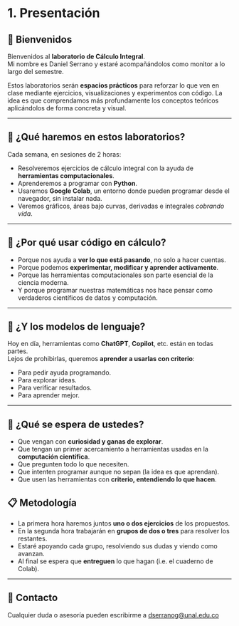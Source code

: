 # 1. Presentación

## 👋 Bienvenidos

Bienvenidos al **laboratorio de Cálculo Integral**.  
Mi nombre es Daniel Serrano y estaré acompañándolos como monitor a lo largo del semestre.

Estos laboratorios serán **espacios prácticos** para reforzar lo que ven en clase mediante ejercicios, visualizaciones y experimentos con código. La idea es que comprendamos más profundamente los conceptos teóricos aplicándolos de forma concreta y visual.

---

## 🎯 ¿Qué haremos en estos laboratorios?

Cada semana, en sesiones de 2 horas:
- Resolveremos ejercicios de cálculo integral con la ayuda de **herramientas computacionales**.
- Aprenderemos a programar con **Python**.
- Usaremos **Google Colab**, un entorno donde pueden programar desde el navegador, sin instalar nada.
- Veremos gráficos, áreas bajo curvas, derivadas e integrales *cobrando vida*.

---

## 🧠 ¿Por qué usar código en cálculo?

- Porque nos ayuda a **ver lo que está pasando**, no solo a hacer cuentas.
- Porque podemos **experimentar, modificar y aprender activamente**.
- Porque las herramientas computacionales son parte esencial de la ciencia moderna.
- Y porque programar nuestras matemáticas nos hace pensar como verdaderos científicos de datos y computación.

---

## 🤖 ¿Y los modelos de lenguaje?

Hoy en día, herramientas como **ChatGPT**, **Copilot**, etc. están en todas partes.  
Lejos de prohibirlas, queremos **aprender a usarlas con criterio**:

- Para pedir ayuda programando.
- Para explorar ideas.
- Para verificar resultados.
- Para aprender mejor.

---

## 💬 ¿Qué se espera de ustedes?

- Que vengan con **curiosidad y ganas de explorar**.
- Que tengan un primer acercamiento a herramientas usadas en la **computación científica**.
- Que pregunten todo lo que necesiten.
- Que intenten programar aunque no sepan (la idea es que aprendan).
- Que usen las herramientas con **criterio, entendiendo lo que hacen**.


## 📋 Metodología

- La primera hora haremos juntos **uno o dos ejercicios** de los propuestos.
- En la segunda hora trabajarán en **grupos de dos o tres** para resolver los restantes.
- Estaré apoyando cada grupo, resolviendo sus dudas y viendo como avanzan.
- Al final se espera que **entreguen** lo que hagan (i.e. el cuaderno de Colab).

---

## 📩 Contacto

Cualquier duda o asesoría pueden escribirme a dserranog@unal.edu.co